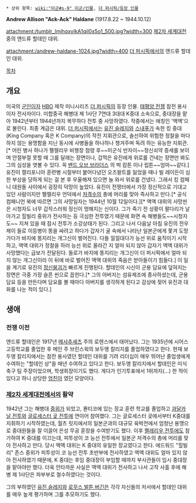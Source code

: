  * 상위 항목: [[wiki:"미군#s-9" 미군/인물]], [[더 퍼시픽/등장 인물]]

'''Andrew Allison "Ack-Ack" Haldane''' (1917.8.22 ~ 1944.10.12)

attachment:/tumblr_lmjhqxvlkA1qil0x5o1_500.jpg?width=300
[[제2차 세계대전]] 중의 앤드류 할데인 대위.

attachment:/andrew-haldane-1024.jpg?width=400
[[더 퍼시픽]]에서의 앤드류 할데인 대위.

[[목차]]

== 개요 ==
미국의 [[군인]]이자 [[HBO]] 제작 미니시리즈 [[더 퍼시픽]]의 등장 인물. [[태평양 전쟁]] 참전 용사이자 전사자이다. 미합중국 해병대 제 1사단 7연대 3대대 K중대 소속으로, 중대장을 맡아 1942년부터 1944년까지 복무하다 전투 중 사망하였다. 작중에서는 애칭인 '액액'으로 불린다. 최종 계급은 대위. [[더 퍼시픽]]에서는 [[유진 슬레지]]와 [[스내푸]]가 속한 킹 중대(King Company 혹은 K Company)의 작전 지휘관으로, 솔선하여 위험한 정찰을 마다하지 않는 용맹함을 지닌 동시에 사병들을 하나하나 챙겨주며 독려 하는 유능한 지휘관.[* 어린 병사 하나가 펠렐리우 비행장 점령 후~~미군식 반자이~~정신쇠약 증세를 보이며 안절부절 못할 때 그를 달래는 장면이나, 겁먹은 유진에게 위로를 건네는 장면만 봐도 그의 심성을 엿볼 수 있다. 꼭 [[밴드 오브 브라더스]] 의 벅 캄튼 이나 립튼~~엄마~~같다.] 유진이 캘리포니아 훈련병 시절부터 붙어다녔던 오즈왈트를 잃었을 때나 빌 레이든이 심한 부상을 당하게 되는 걸 본 후 우울해져 있으면 늘 와서 위로를 건넸다. 그래서 킹 컴페니 대원들 사이에서 굉장히 덕망이 높았다. 유진이 전쟁터에서 가장 정신적으로 기대고 있던 사람이지만 펠렐리우 언덕에서 [[저격수]]의 총에 머리를 맞아 즉사하고 만다.[* 공식 컴패니언 북에 따르면 그의 사망일자는 1944년 10월 12일이다.][* 액액 대위의 사망씬은 시청자도 너무 갑작스러워 정신이 멍해지는 신이다. 그가 죽기 전 상황이 팔다리가 날아가고 힐빌리 중위가 전사하는 등 극심한 전투였기 때문에 화면 속 해병들도~~시청자도~~ 지쳐 있을 때 잠시 전투가 소강상태가 된다. 그리고 나서 다음날 아침 유진의 전우 제이 들로 이등병이 똥을 싸려고 하다가 갑자기 굴 속에서 나타난 일본군에게 쫓겨 도망가다가 바지에 똥지리는 개그신이 벌어진다. 다들 낄낄대다가 능선 위로 움직이기 시작하고, 액액 대위가 정찰을 하러 능선 위로 올라간 지 얼마 되지 않아 갑자기 액액 대위가 사망했다는 급보가 전달된다. 들로가 바지에 똥지리는 개그신이 더 퍼시픽에서 얼마 되지 않는 개그신이라 이 뒤에 바로 벌어진 액액 대위의 죽음은 받아들이기 힘들다.] 이 일을 계기로 유진의 [[정신붕괴]]가 빠르게 진행된다. 할데인의 시신이 군용 담요에 덮혀지는 장면은 극중 가장 슬픈 씬으로 꼽힌다.[* 그의 아버지는 섬유제조에 종사하셨는데, 군용 담요 등을 만든다며 담요를 볼 때마다 아버지를 생각하게 된다고 감상에 젖어 유진과 대화를 나눈 적이 있다.]
== 생애 ==
=== 전쟁 이전 ===
앤드류 할데인은 1917년 [[메사추세츠]] 주의 로렌스에서 태어났다. 그는 1935년에 시어스 고등학교를 졸업한 후 메인 주 브린스윅의 보두앵 칼리지를 졸업하였다고 한다. 현재 보두앵 칼리지에서는 참전 용사였던 할데인 대위를 기려 리더십이 매우 뛰어난 졸업생에게 수여하는 "할데인 상"을 매년 수여하고 있다고 한다. 보두앵 칼리지에서 할데인은 미식축구 팀 주장이었으며, 학생회장이기도 했다. 게다가 인기투표에서 1위까지(...) 한 적이 있다고 하니 상당한 [[엄친아]] 였던 모양이다.
=== [[제2차 세계대전]]에서의 활약 ===
1942년 그는 해병대 [[중위]]가 되었고, 콴티코에 있는 장교 훈련 학교를 졸업하고 [[과달카날 전투]]와 [[글로세스터 곶 전투]]에 연이어 참여했다. 그는 글로세스터 곶에서부터 K중대를 지휘하기 시작하였는데, 월츠 릿지에서의 일본군과의 대규모 육박전에서 엄청난 용맹으로 중대원들을 잘 이끌어 은성 무공 훈장을 수여받기도 했다. 이후 [[펠레리우 전투]]에도 참가하여 K 중대를 이끄는데, 피투성이 코 능선 전투에서 일본군 저격수의 총에 머리를 맞아 전사하고 만다. 당시 액액 대위는 K 중대의 유일한 장교였다고 한다. 에드워드 "힐빌리" 존스 중위가 피투성이 코 능선 전투 초반부에 전사하였고 액액 대위도 얼마 있지 않아 전사하였기 때문에, K 중대는 후임 중대장이 부임할 때까지 부사관들이 임시 중대장을 맡아야만 했다. 더욱 안타까운 사실은 액액 대위가 전사하고 나서 고작 사흘 후에 해병 제 1사단은 파부부로 철수하였다는 것이다.

그의 부하였던 [[유진 슬레지]]와 [[로무스 발튼 버긴]]은 각각 자신들의 저서에서 할데인 대위를 매우 높게 평가하며 그를 추모하기도 했다.
